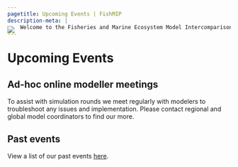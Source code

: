 ```yaml
---
pagetitle: Upcoming Events | FishMIP
description-meta: |
    Welcome to the Fisheries and Marine Ecosystem Model Intercomparison Project.
---
```


::: {.column-screen style="margin-top: -2.8em;"}
![](../images/shutterstock_169126697 (4).jpeg){.banner fig-align="center"}
:::

# Upcoming Events

## Ad-hoc online modeller meetings

To assist with simulation rounds we meet regularly with modelers to troubleshoot any issues and implementation. Please contact regional and global model coordinators to find our more.

## Past events

View a list of our past events [here](pastevents.qmd).
